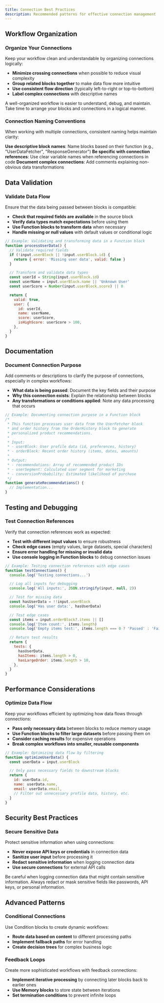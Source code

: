 ```yaml
---
title: Connection Best Practices
description: Recommended patterns for effective connection management
---
```



## Workflow Organization

### Organize Your Connections

Keep your workflow clean and understandable by organizing connections logically:

- **Minimize crossing connections** when possible to reduce visual complexity
- **Group related blocks together** to make data flow more intuitive
- **Use consistent flow direction** (typically left-to-right or top-to-bottom)
- **Label complex connections** with descriptive names

<Callout type="info">
  A well-organized workflow is easier to understand, debug, and maintain. Take time to arrange your
  blocks and connections in a logical manner.
</Callout>

### Connection Naming Conventions

When working with multiple connections, consistent naming helps maintain clarity:

<Steps>
  <Step>
    <strong>Use descriptive block names</strong>: Name blocks based on their function (e.g.,
    "UserDataFetcher", "ResponseGenerator")
  </Step>
  <Step>
    <strong>Be specific with connection references</strong>: Use clear variable names when
    referencing connections in code
  </Step>
  <Step>
    <strong>Document complex connections</strong>: Add comments explaining non-obvious data
    transformations
  </Step>
</Steps>

## Data Validation

### Validate Data Flow

Ensure that the data being passed between blocks is compatible:

- **Check that required fields are available** in the source block
- **Verify data types match expectations** before using them
- **Use Function blocks to transform data** when necessary
- **Handle missing or null values** with default values or conditional logic

```javascript
// Example: Validating and transforming data in a Function block
function processUserData() {
  // Validate required fields
  if (!input.userBlock || !input.userBlock.id) {
    return { error: 'Missing user data', valid: false }
  }

  // Transform and validate data types
  const userId = String(input.userBlock.id)
  const userName = input.userBlock.name || 'Unknown User'
  const userScore = Number(input.userBlock.score) || 0

  return {
    valid: true,
    user: {
      id: userId,
      name: userName,
      score: userScore,
      isHighScore: userScore > 100,
    },
  }
}
```

## Documentation

### Document Connection Purpose

Add comments or descriptions to clarify the purpose of connections, especially in complex workflows:

- **What data is being passed**: Document the key fields and their purpose
- **Why this connection exists**: Explain the relationship between blocks
- **Any transformations or conditions applied**: Note any data processing that occurs

```javascript
// Example: Documenting connection purpose in a Function block
/*
 * This function processes user data from the UserFetcher block
 * and order history from the OrderHistory block to generate
 * personalized product recommendations.
 *
 * Input:
 * - userBlock: User profile data (id, preferences, history)
 * - orderBlock: Recent order history (items, dates, amounts)
 *
 * Output:
 * - recommendations: Array of recommended product IDs
 * - userSegment: Calculated user segment for marketing
 * - conversionProbability: Estimated likelihood of purchase
 */
function generateRecommendations() {
  // Implementation...
}
```

## Testing and Debugging

### Test Connection References

Verify that connection references work as expected:

- **Test with different input values** to ensure robustness
- **Check edge cases** (empty values, large datasets, special characters)
- **Ensure error handling for missing or invalid data**
- **Use console logging in Function blocks** to debug connection issues

```javascript
// Example: Testing connection references with edge cases
function testConnections() {
  console.log('Testing connections...')

  // Log all inputs for debugging
  console.log('All inputs:', JSON.stringify(input, null, 2))

  // Test for missing data
  const hasUserData = !!input.userBlock
  console.log('Has user data:', hasUserData)

  // Test edge cases
  const items = input.orderBlock?.items || []
  console.log('Item count:', items.length)
  console.log('Empty items test:', items.length === 0 ? 'Passed' : 'Failed')

  // Return test results
  return {
    tests: {
      hasUserData,
      hasItems: items.length > 0,
      hasLargeOrder: items.length > 10,
    },
  }
}
```

## Performance Considerations

### Optimize Data Flow

Keep your workflows efficient by optimizing how data flows through connections:

- **Pass only necessary data** between blocks to reduce memory usage
- **Use Function blocks to filter large datasets** before passing them on
- **Consider caching results** for expensive operations
- **Break complex workflows into smaller, reusable components**

```javascript
// Example: Optimizing data flow by filtering
function optimizeUserData() {
  const userData = input.userBlock

  // Only pass necessary fields to downstream blocks
  return {
    id: userData.id,
    name: userData.name,
    email: userData.email,
    // Filter out unnecessary profile data, history, etc.
  }
}
```

## Security Best Practices

### Secure Sensitive Data

Protect sensitive information when using connections:

- **Never expose API keys or credentials** in connection data
- **Sanitize user input** before processing it
- **Redact sensitive information** when logging connection data
- **Use secure connections** for external API calls

<Callout type="warning">
  Be careful when logging connection data that might contain sensitive information. Always redact or
  mask sensitive fields like passwords, API keys, or personal information.
</Callout>

## Advanced Patterns

### Conditional Connections

Use Condition blocks to create dynamic workflows:

- **Route data based on content** to different processing paths
- **Implement fallback paths** for error handling
- **Create decision trees** for complex business logic

### Feedback Loops

Create more sophisticated workflows with feedback connections:

- **Implement iterative processing** by connecting later blocks back to earlier ones
- **Use Memory blocks** to store state between iterations
- **Set termination conditions** to prevent infinite loops
